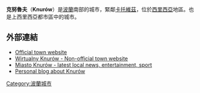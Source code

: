 {{Infobox settlement
| name = Knurów
| image_skyline = Chorzow Saint Lawrence.jpg
| image_caption = St. Lawrence's Church (16th century). Originally in Knurów, in 1935 the wooden church was moved to [[Chorzów|Chorzów]]
| image_flag = Knurow flag.svg
| image_shield = Herb Knurów-2018.png
| pushpin_map = Poland
| pushpin_label_position = bottom
| coordinates_region = PL
| subdivision_type = 國家
| subdivision_name = {{POL}}
| subdivision_type1 = [[波蘭行政區劃|省份]]
| subdivision_name1 = [[File:POL_województwo_śląskie_flag.svg|22px]] [[西里西亞省|西里西亞]]
| subdivision_type2 = [[Powiat|County]]
| subdivision_name2 = [[Gliwice_County|Gliwice]]
| subdivision_type3 = [[Gmina|Gmina]]
| subdivision_name3 = Knurów <small>(urban gmina)</small>
| leader_title = Mayor
| leader_name = Adam Rams
| established_title = City rights
| established_date = 1951
| area_total_km2 = 33.95
| population_as_of = 2008
| population_total = 39449
| population_density_km2 = auto
| population_urban       = 2746000
| population_metro       = 5294000
| timezone = [[Central_European_Time|CET]]
| utc_offset = +1
| timezone_DST = [[Central_European_Summer_Time|CEST]]
| utc_offset_DST = +2
| latd = 50 | latm = 13 | lats =  | latNS = N | longd = 18 | longm = 41 | longs =  | longEW = E
| postal_code_type = Postal code
| postal_code = 44-190 do 44-196
| blank_name = [[Polish_car_number_plates|Car plates]]
| blank_info = SGL
| website = http://www.knurow.pl/ }}

'''克努魯夫'''（'''Knurów'''）是[[波蘭|波蘭]]南部的城市，緊鄰[[卡托維茲|卡托維茲]]，位於[[西里西亞|西里西亞]]地區。也是上西里西亞都市區中的城市。

==外部連結==
{{Commons category|Knurów}}
* [http://www.knurow.pl/ Official town website]{{Wayback|url=http://www.knurow.pl/ |date=20100914101514 }}
* [http://www.wirtualnyknurow.pl/ Wirtualny Knurów - Non-official town website]{{Wayback|url=http://www.wirtualnyknurow.pl/ |date=20120303150205 }}
* [http://miastoknurow.pl/ Miasto Knurów - latest local news, entertainment, sport]{{Wayback|url=http://miastoknurow.pl/ |date=20120323170907 }}
* [https://web.archive.org/web/20090228132332/http://wknurowie.pl/ Personal blog about Knurów]

{{coord|50|13|N|18|41|E|display=title}}

[[Category:波蘭城市|Category:波蘭城市]]